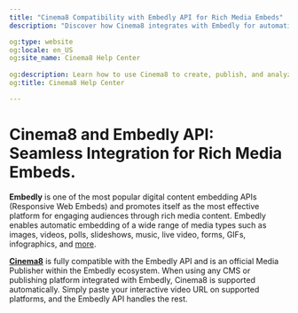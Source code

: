 ```yaml
---
title: "Cinema8 Compatibility with Embedly API for Rich Media Embeds"
description: "Discover how Cinema8 integrates with Embedly for automatic embedding of interactive video via responsive media previews. Visit Cinema8. "

og:type: website
og:locale: en_US
og:site_name: Cinema8 Help Center
 
og:description: Learn how to use Cinema8 to create, publish, and analyze interactive videos.
og:title: Cinema8 Help Center

---
```


# Cinema8 and Embedly API: Seamless Integration for Rich Media Embeds.

**Embedly** is one of the most popular digital content embedding APIs (Responsive Web Embeds) and promotes itself as the most effective platform for engaging audiences through rich media content. Embedly enables automatic embedding of a wide range of media types such as images, videos, polls, slideshows, music, live video, forms, GIFs, infographics, and [more](https://embed.ly/providers).

[**Cinema8**](https://embed.ly/provider/cinema8) is fully compatible with the Embedly API and is an official Media Publisher within the Embedly ecosystem. When using any CMS or publishing platform integrated with Embedly, Cinema8 is supported automatically. Simply paste your interactive video URL on supported platforms, and the Embedly API handles the rest.
